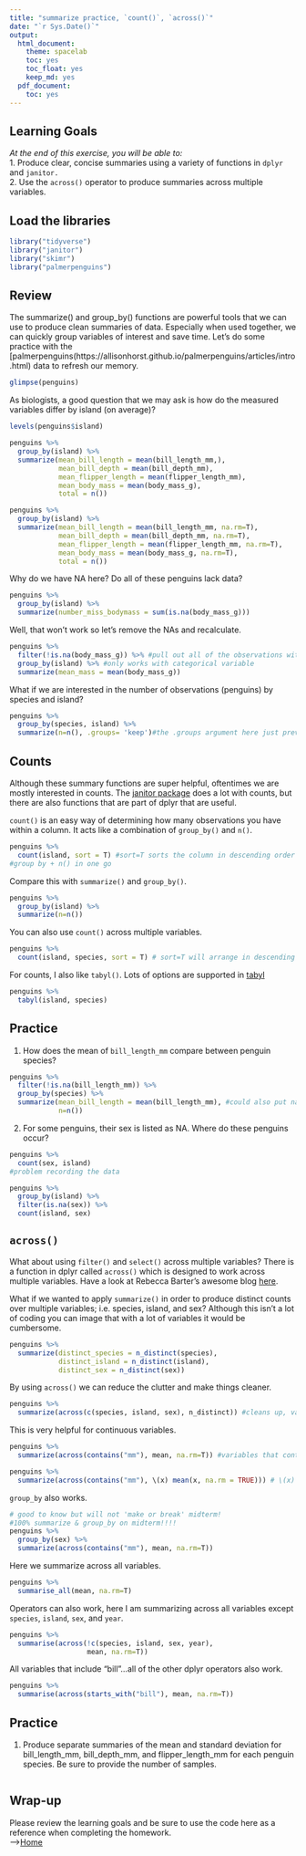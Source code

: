 ```yaml
---
title: "summarize practice, `count()`, `across()`"
date: "`r Sys.Date()`"
output:
  html_document: 
    theme: spacelab
    toc: yes
    toc_float: yes
    keep_md: yes
  pdf_document:
    toc: yes
---
```


## Learning Goals
*At the end of this exercise, you will be able to:*    
1. Produce clear, concise summaries using a variety of functions in `dplyr` and `janitor.`  
2. Use the `across()` operator to produce summaries across multiple variables.  

## Load the libraries
```r
library("tidyverse")
library("janitor")
library("skimr")
library("palmerpenguins")
```

## Review
The summarize() and group_by() functions are powerful tools that we can use to produce clean summaries of data. Especially when used together, we can quickly group variables of interest and save time. Let's do some practice with the [palmerpenguins(https://allisonhorst.github.io/palmerpenguins/articles/intro.html) data to refresh our memory.
```r
glimpse(penguins)
```

As biologists, a good question that we may ask is how do the measured variables differ by island (on average)?
```r
levels(penguins$island)
```

```r
penguins %>%
  group_by(island) %>%
  summarize(mean_bill_length = mean(bill_length_mm,),
            mean_bill_depth = mean(bill_depth_mm),
            mean_flipper_length = mean(flipper_length_mm),
            mean_body_mass = mean(body_mass_g),
            total = n())
```

```r
penguins %>%
  group_by(island) %>%
  summarize(mean_bill_length = mean(bill_length_mm, na.rm=T),
            mean_bill_depth = mean(bill_depth_mm, na.rm=T),
            mean_flipper_length = mean(flipper_length_mm, na.rm=T),
            mean_body_mass = mean(body_mass_g, na.rm=T),
            total = n())
```

Why do we have NA here? Do all of these penguins lack data?
```r
penguins %>%
  group_by(island) %>%
  summarize(number_miss_bodymass = sum(is.na(body_mass_g)))
```

Well, that won't work so let's remove the NAs and recalculate.
```r
penguins %>%
  filter(!is.na(body_mass_g)) %>% #pull out all of the observations with a number, quicker than na.rm=T on every one
  group_by(island) %>% #only works with categorical variable
  summarize(mean_mass = mean(body_mass_g))
```

What if we are interested in the number of observations (penguins) by species and island?
```r
penguins %>% 
  group_by(species, island) %>% 
  summarize(n=n(), .groups= 'keep')#the .groups argument here just prevents a warning message
```

## Counts
Although these summary functions are super helpful, oftentimes we are mostly interested in counts. The [janitor package](https://garthtarr.github.io/meatR/janitor.html) does a lot with counts, but there are also functions that are part of dplyr that are useful.  

`count()` is an easy way of determining how many observations you have within a column. It acts like a combination of `group_by()` and `n()`.
```r
penguins %>% 
  count(island, sort = T) #sort=T sorts the column in descending order
#group by + n() in one go
```

Compare this with `summarize()` and `group_by()`.
```r
penguins %>% 
  group_by(island) %>% 
  summarize(n=n())
```

You can also use `count()` across multiple variables.
```r
penguins %>% 
  count(island, species, sort = T) # sort=T will arrange in descending order
```

For counts, I also like `tabyl()`. Lots of options are supported in [tabyl](https://cran.r-project.org/web/packages/janitor/vignettes/tabyls.html)
```r
penguins %>%
  tabyl(island, species)
```

## Practice
1. How does the mean of `bill_length_mm` compare between penguin species?
```r
penguins %>%
  filter(!is.na(bill_length_mm)) %>%
  group_by(species) %>%
  summarize(mean_bill_length = mean(bill_length_mm), #could also put na.rm=T in side mean()
            n=n())
```

2. For some penguins, their sex is listed as NA. Where do these penguins occur?
```r
penguins %>%
  count(sex, island)
#problem recording the data
```

```r
penguins %>%
  group_by(island) %>%
  filter(is.na(sex)) %>%
  count(island, sex)
```

## `across()`
What about using `filter()` and `select()` across multiple variables? There is a function in dplyr called `across()` which is designed to work across multiple variables. Have a look at Rebecca Barter's awesome blog [here](http://www.rebeccabarter.com/blog/2020-07-09-across/).    

What if we wanted to apply `summarize()` in order to produce distinct counts over multiple variables; i.e. species, island, and sex? Although this isn't a lot of coding you can image that with a lot of variables it would be cumbersome.
```r
penguins %>%
  summarize(distinct_species = n_distinct(species),
            distinct_island = n_distinct(island),
            distinct_sex = n_distinct(sex))
```

By using `across()` we can reduce the clutter and make things cleaner. 
```r
penguins %>%
  summarize(across(c(species, island, sex), n_distinct)) #cleans up, variables of interest in c(), function after
```

This is very helpful for continuous variables.
```r
penguins %>%
  summarize(across(contains("mm"), mean, na.rm=T)) #variables that contain "mm" in the name, goes across mean, spits out
```

```r
penguins %>%
  summarize(across(contains("mm"), \(x) mean(x, na.rm = TRUE))) # \(x) will correct the error message
```

`group_by` also works.
```r
# good to know but will not 'make or break' midterm!
#100% summarize & group_by on midterm!!!!
penguins %>%
  group_by(sex) %>% 
  summarize(across(contains("mm"), mean, na.rm=T))
```

Here we summarize across all variables.
```r
penguins %>%
  summarise_all(mean, na.rm=T)
```

Operators can also work, here I am summarizing across all variables except `species`, `island`, `sex`, and `year`.
```r
penguins %>%
  summarise(across(!c(species, island, sex, year), 
                   mean, na.rm=T))
```

All variables that include "bill"...all of the other dplyr operators also work.
```r
penguins %>%
  summarise(across(starts_with("bill"), mean, na.rm=T))
```

## Practice
1. Produce separate summaries of the mean and standard deviation for bill_length_mm, bill_depth_mm, and flipper_length_mm for each penguin species. Be sure to provide the number of samples.  
```r

```

## Wrap-up  

Please review the learning goals and be sure to use the code here as a reference when completing the homework.  
-->[Home](https://jmledford3115.github.io/datascibiol/)